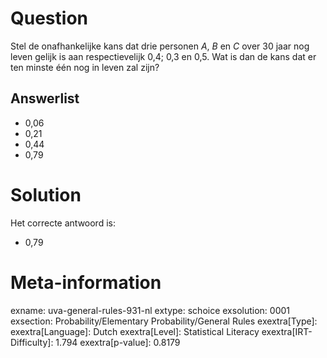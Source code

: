 Question
========

Stel de onafhankelijke kans dat drie personen *A*, *B* en *C* over 30
jaar nog leven gelijk is aan respectievelijk 0,4; 0,3 en 0,5. Wat is dan
de kans dat er ten minste één nog in leven zal zijn?

Answerlist
----------

* 0,06
* 0,21
* 0,44
* 0,79

Solution
========

Het correcte antwoord is: 

* 0,79

Meta-information
================
exname: uva-general-rules-931-nl
extype: schoice
exsolution: 0001
exsection: Probability/Elementary Probability/General Rules
exextra[Type]: 
exextra[Language]: Dutch
exextra[Level]: Statistical Literacy
exextra[IRT-Difficulty]: 1.794
exextra[p-value]: 0.8179

